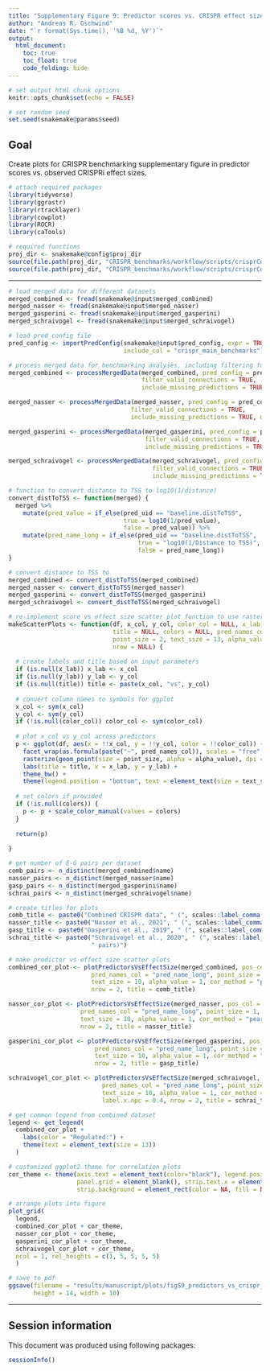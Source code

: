 ```yaml
---
title: "Supplementary Figure 9: Predictor scores vs. CRISPR effect size"
author: "Andreas R. Gschwind"
date: "`r format(Sys.time(), '%B %d, %Y')`"
output: 
  html_document:
    toc: true
    toc_float: true
    code_folding: hide
---
```


```r
# set output html chunk options
knitr::opts_chunk$set(echo = FALSE)

# set random seed
set.seed(snakemake@params$seed)
```

## Goal
Create plots for CRISPR benchmarking supplementary figure in predictor scores vs. observed CRISPRi
effect sizes.

```r
# attach required packages
library(tidyverse)
library(ggrastr)
library(rtracklayer)
library(cowplot)
library(ROCR)
library(caTools)

# required functions
proj_dir <- snakemake@config$proj_dir
source(file.path(proj_dir, "CRISPR_benchmarks/workflow/scripts/crisprComparisonLoadInputData.R"))
source(file.path(proj_dir, "CRISPR_benchmarks/workflow/scripts/crisprComparisonPlotFunctions.R"))
```

***

```r
# load merged data for different datasets
merged_combined <- fread(snakemake@input$merged_combined)
merged_nasser <- fread(snakemake@input$merged_nasser)
merged_gasperini <- fread(snakemake@input$merged_gasperini)
merged_schraivogel <- fread(snakemake@input$merged_schraivogel)

# load pred_config file
pred_config <- importPredConfig(snakemake@input$pred_config, expr = TRUE,
                                include_col = "crispr_main_benchmarks")

# process merged data for benchmarking analyses, including filtering for ValidConnection == TRUE
merged_combined <- processMergedData(merged_combined, pred_config = pred_config,
                                     filter_valid_connections = TRUE,
                                     include_missing_predictions = TRUE, distToTSS_as_kb = TRUE)

merged_nasser <- processMergedData(merged_nasser, pred_config = pred_config,
                                  filter_valid_connections = TRUE,
                                  include_missing_predictions = TRUE, distToTSS_as_kb = TRUE)

merged_gasperini <- processMergedData(merged_gasperini, pred_config = pred_config,
                                      filter_valid_connections = TRUE,
                                      include_missing_predictions = TRUE, distToTSS_as_kb = TRUE)

merged_schraivogel <- processMergedData(merged_schraivogel, pred_config = pred_config,
                                        filter_valid_connections = TRUE,
                                        include_missing_predictions = TRUE, distToTSS_as_kb = TRUE)
```

```r
# function to convert distance to TSS to log10(1/distance)
convert_distToTSS <- function(merged) {
  merged %>% 
    mutate(pred_value = if_else(pred_uid == "baseline.distToTSS",
                                true = log10(1/pred_value),
                                false = pred_value)) %>% 
    mutate(pred_name_long = if_else(pred_uid == "baseline.distToTSS",
                                    true = "log10(1/Distance to TSS)",
                                    false = pred_name_long))
}

# convert distance to TSS to 
merged_combined <- convert_distToTSS(merged_combined)
merged_nasser <- convert_distToTSS(merged_nasser)
merged_gasperini <- convert_distToTSS(merged_gasperini)
merged_schraivogel <- convert_distToTSS(merged_schraivogel)
```

```r
# re-implement score vs effect size scatter plot function to use rasterized layer for points
makeScatterPlots <- function(df, x_col, y_col, color_col = NULL, x_lab = NULL, y_lab = NULL,
                             title = NULL, colors = NULL, pred_names_col = "pred_uid",
                             point_size = 2, text_size = 13, alpha_value = 1, ncol = NULL,
                             nrow = NULL) {
  
  # create labels and title based on input parameters
  if (is.null(x_lab)) x_lab <- x_col
  if (is.null(y_lab)) y_lab <- y_col
  if (is.null(title)) title <- paste(x_col, "vs", y_col)
  
  # convert column names to symbols for ggplot
  x_col <- sym(x_col)
  y_col <- sym(y_col)
  if (!is.null(color_col)) color_col <- sym(color_col)
  
  # plot x_col vs y_col across predictors
  p <- ggplot(df, aes(x = !!x_col, y = !!y_col, color = !!color_col)) +
    facet_wrap(as.formula(paste("~", pred_names_col)), scales = "free", ncol = ncol, nrow = nrow) +
    rasterize(geom_point(size = point_size, alpha = alpha_value), dpi = 300) +
    labs(title = title, x = x_lab, y = y_lab) +
    theme_bw() +
    theme(legend.position = "bottom", text = element_text(size = text_size))
  
  # set colors if provided
  if (!is.null(colors)) {
    p <- p + scale_color_manual(values = colors)
  }
  
  return(p)
  
}

```

```r
# get number of E-G pairs per dataset
comb_pairs <- n_distinct(merged_combined$name)
nasser_pairs <- n_distinct(merged_nasser$name)
gasp_pairs <- n_distinct(merged_gasperini$name)
schrai_pairs <- n_distinct(merged_schraivogel$name)

# create titles for plots
comb_title <- paste0("Combined CRISPR data", " (", scales::label_comma()(comb_pairs), " pairs)")
nasser_title <- paste0("Nasser et al., 2021", " (", scales::label_comma()(nasser_pairs), " pairs)")
gasp_title <- paste0("Gasperini et al., 2019", " (", scales::label_comma()(gasp_pairs), " pairs)")
schrai_title <- paste0("Schraivogel et al., 2020", " (", scales::label_comma()(schrai_pairs),
                       " pairs)")

# make predictor vs effect size scatter plots
combined_cor_plot <- plotPredictorsVsEffectSize(merged_combined, pos_col = "Regulated",
                       pred_names_col = "pred_name_long", point_size = 1, corr_groups = NULL,
                       text_size = 10, alpha_value = 1, cor_method = "pearson", label.x.npc = 0.4,
                       nrow = 2, title = comb_title)

nasser_cor_plot <- plotPredictorsVsEffectSize(merged_nasser, pos_col = "Regulated",
                    pred_names_col = "pred_name_long", point_size = 1, corr_groups = NULL,
                    text_size = 10, alpha_value = 1, cor_method = "pearson", label.x.npc = 0.4,
                    nrow = 2, title = nasser_title)

gasperini_cor_plot <- plotPredictorsVsEffectSize(merged_gasperini, pos_col = "Regulated",
                        pred_names_col = "pred_name_long", point_size = 1, corr_groups = NULL,
                        text_size = 10, alpha_value = 1, cor_method = "pearson", label.x.npc = 0.4,
                        nrow = 2, title = gasp_title)

schraivogel_cor_plot <- plotPredictorsVsEffectSize(merged_schraivogel, pos_col = "Regulated",
                          pred_names_col = "pred_name_long", point_size = 1, corr_groups = NULL,
                          text_size = 10, alpha_value = 1, cor_method = "pearson",
                          label.x.npc = 0.4, nrow = 2, title = schrai_title)
```

```r
# get common legend from combined dataset
legend <- get_legend(
  combined_cor_plot +
    labs(color = "Regulated:") + 
    theme(text = element_text(size = 13))
  )

# customized ggplot2 theme for correlation plots
cor_theme <- theme(axis.text = element_text(color="black"), legend.position = "none",
                   panel.grid = element_blank(), strip.text.x = element_text(size = 9),
                   strip.background = element_rect(color = NA, fill = NA))

# arrange plots into figure
plot_grid(
  legend,
  combined_cor_plot + cor_theme,
  nasser_cor_plot + cor_theme,
  gasperini_cor_plot + cor_theme,
  schraivogel_cor_plot + cor_theme,
  ncol = 1, rel_heights = c(1, 5, 5, 5, 5)
  )

# save to pdf
ggsave(filename = "results/manuscript/plots/figS9_predictors_vs_crispr_effects_rasterized.pdf",
       height = 14, width = 10)
```

***

## Session information

This document was produced using following packages:
```r
sessionInfo()
```
